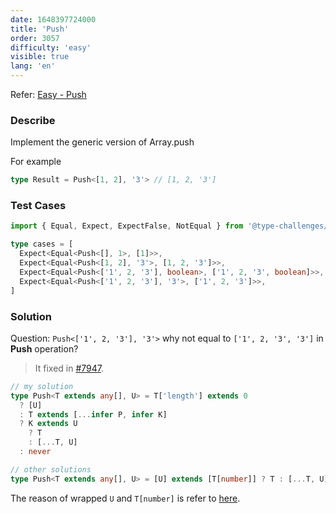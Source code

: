 ```yaml
---
date: 1648397724000
title: 'Push'
order: 3057
difficulty: 'easy'
visible: true
lang: 'en'
---
```


Refer: [Easy - Push](https://github.com/type-challenges/type-challenges/blob/main/questions/03057-easy-push/README.md)

### Describe

Implement the generic version of Array.push

For example

```typescript
type Result = Push<[1, 2], '3'> // [1, 2, '3']
```

### Test Cases

```typescript
import { Equal, Expect, ExpectFalse, NotEqual } from '@type-challenges/utils'

type cases = [
  Expect<Equal<Push<[], 1>, [1]>>,
  Expect<Equal<Push<[1, 2], '3'>, [1, 2, '3']>>,
  Expect<Equal<Push<['1', 2, '3'], boolean>, ['1', 2, '3', boolean]>>,
  Expect<Equal<Push<['1', 2, '3'], '3'>, ['1', 2, '3']>>,
]
```

### Solution

Question: `Push<['1', 2, '3'], '3'>` why not equal to `['1', 2, '3', '3']` in **Push** operation?

> It fixed in [#7947](https://github.com/type-challenges/type-challenges/pull/7947).

```typescript
// my solution
type Push<T extends any[], U> = T['length'] extends 0
  ? [U]
  : T extends [...infer P, infer K]
  ? K extends U
    ? T
    : [...T, U]
  : never

// other solutions
type Push<T extends any[], U> = [U] extends [T[number]] ? T : [...T, U]
```

The reason of wrapped `U` and `T[number]` is refer to [here](/posts/distributive_conditional_type).
